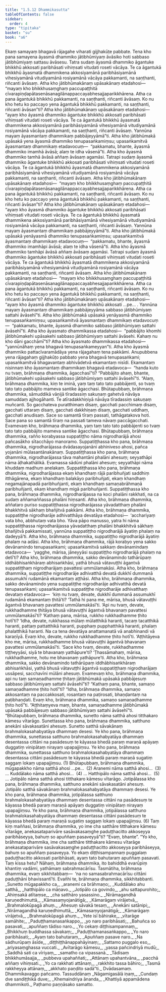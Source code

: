 ```yaml
---
title: "1.5.12 Dhammikasutta"
tableOfContents: false
sidebar:
  order: 4
type: "tipitaka"
basket: "su"
book: "a6"
---
```



<DynamicBreadcrumb />

<Division number="54" book="a6">

<Paragraph number="404" book="a6">
Ekaṃ samayaṃ bhagavā rājagahe viharati gijjhakūṭe pabbate. Tena kho pana samayena āyasmā dhammiko jātibhūmiyaṃ āvāsiko hoti sabbaso jātibhūmiyaṃ sattasu āvāsesu. Tatra sudaṃ āyasmā dhammiko āgantuke bhikkhū akkosati paribhāsati vihiṃsati vitudati roseti vācāya. Te ca āgantukā bhikkhū āyasmatā dhammikena akkosiyamānā paribhāsiyamānā vihesiyamānā vitudiyamānā rosiyamānā vācāya pakkamanti, na saṇṭhanti, riñcanti āvāsaṃ.
</Paragraph>

<Paragraph number="405" book="a6">
Atha kho jātibhūmakānaṃ upāsakānaṃ etadahosi—  “mayaṃ kho bhikkhusaṃghaṃ paccupaṭṭhitā cīvarapiṇḍapātasenāsanagilānappaccayabhesajjaparikkhārena. Atha ca pana āgantukā bhikkhū pakkamanti, na saṇṭhanti, riñcanti āvāsaṃ. Ko nu kho hetu ko paccayo yena āgantukā bhikkhū pakkamanti, na saṇṭhanti, riñcanti āvāsan”ti? Atha kho jātibhūmakānaṃ upāsakānaṃ etadahosi—  “ayaṃ kho āyasmā dhammiko āgantuke bhikkhū akkosati paribhāsati vihiṃsati vitudati roseti vācāya. Te ca āgantukā bhikkhū āyasmatā dhammikena akkosiyamānā paribhāsiyamānā vihesiyamānā vitudiyamānā rosiyamānā vācāya pakkamanti, na saṇṭhanti, riñcanti āvāsaṃ. Yannūna mayaṃ āyasmantaṃ dhammikaṃ pabbājeyyāmā”ti.
</Paragraph>

<Paragraph number="406" book="a6">
Atha kho jātibhūmakā upāsakā yena āyasmā dhammiko tenupasaṅkamiṃsu; upasaṅkamitvā āyasmantaṃ dhammikaṃ etadavocuṃ—  “pakkamatu, bhante, āyasmā dhammiko imamhā āvāsā; alaṃ te idha vāsenā”ti. Atha kho āyasmā dhammiko tamhā āvāsā aññaṃ āvāsaṃ agamāsi. Tatrapi sudaṃ āyasmā dhammiko āgantuke bhikkhū akkosati paribhāsati vihiṃsati vitudati roseti vācāya. Te ca āgantukā bhikkhū āyasmatā dhammikena akkosiyamānā paribhāsiyamānā vihesiyamānā vitudiyamānā rosiyamānā vācāya pakkamanti, na saṇṭhanti, riñcanti āvāsaṃ.
</Paragraph>

<Paragraph number="407" book="a6">
Atha kho jātibhūmakānaṃ upāsakānaṃ etadahosi—  “mayaṃ kho bhikkhusaṃghaṃ paccupaṭṭhitā cīvarapiṇḍapātasenāsanagilānappaccayabhesajjaparikkhārena. Atha ca pana āgantukā bhikkhū pakkamanti, na saṇṭhanti, riñcanti āvāsaṃ. Ko nu kho hetu ko paccayo yena āgantukā bhikkhū pakkamanti, na saṇṭhanti, riñcanti āvāsan”ti? Atha kho jātibhūmakānaṃ upāsakānaṃ etadahosi—  “ayaṃ kho āyasmā dhammiko āgantuke bhikkhū akkosati paribhāsati vihiṃsati vitudati roseti vācāya. Te ca āgantukā bhikkhū āyasmatā dhammikena akkosiyamānā paribhāsiyamānā vihesiyamānā vitudiyamānā rosiyamānā vācāya pakkamanti, na saṇṭhanti, riñcanti āvāsaṃ. Yannūna mayaṃ āyasmantaṃ dhammikaṃ pabbājeyyāmā”ti.
</Paragraph>

<Paragraph number="408" book="a6">
Atha kho jātibhūmakā upāsakā yenāyasmā dhammiko tenupasaṅkamiṃsu; upasaṅkamitvā āyasmantaṃ dhammikaṃ etadavocuṃ—  “pakkamatu, bhante, āyasmā dhammiko imamhāpi āvāsā; alaṃ te idha vāsenā”ti. Atha kho āyasmā dhammiko tamhāpi āvāsā aññaṃ āvāsaṃ agamāsi. Tatrapi sudaṃ āyasmā dhammiko āgantuke bhikkhū akkosati paribhāsati vihiṃsati vitudati roseti vācāya. Te ca āgantukā bhikkhū āyasmatā dhammikena akkosiyamānā paribhāsiyamānā vihesiyamānā vitudiyamānā rosiyamānā vācāya pakkamanti, na saṇṭhanti, riñcanti āvāsaṃ.
</Paragraph>

<Paragraph number="409" book="a6">
Atha kho jātibhūmakānaṃ upāsakānaṃ etadahosi—  “mayaṃ kho bhikkhusaṃghaṃ paccupaṭṭhitā cīvarapiṇḍapātasenāsanagilānappaccayabhesajjaparikkhārena. Atha ca pana āgantukā bhikkhū pakkamanti, na saṇṭhanti, riñcanti āvāsaṃ. Ko nu kho hetu ko paccayo yena āgantukā bhikkhū pakkamanti, na saṇṭhanti, riñcanti āvāsan”ti? Atha kho jātibhūmakānaṃ upāsakānaṃ etadahosi—  “ayaṃ kho āyasmā dhammiko āgantuke bhikkhū akkosati …pe… . Yannūna mayaṃ āyasmantaṃ dhammikaṃ pabbājeyyāma sabbaso jātibhūmiyaṃ sattahi āvāsehī”ti. Atha kho jātibhūmakā upāsakā yenāyasmā dhammiko tenupasaṅkamiṃsu; upasaṅkamitvā āyasmantaṃ dhammikaṃ etadavocuṃ—  “pakkamatu, bhante, āyasmā dhammiko sabbaso jātibhūmiyaṃ sattahi āvāsehī”ti. Atha kho āyasmato dhammikassa etadahosi—  “pabbājito khomhi jātibhūmakehi upāsakehi sabbaso jātibhūmiyaṃ sattahi āvāsehi. Kahaṃ nu kho dāni gacchāmī”ti? Atha kho āyasmato dhammikassa etadahosi—  “yannūnāhaṃ yena bhagavā tenupasaṅkameyyan”ti.
</Paragraph>

<Paragraph number="410" book="a6">
Atha kho āyasmā dhammiko pattacīvaramādāya yena rājagahaṃ tena pakkāmi. Anupubbena yena rājagahaṃ gijjhakūṭo pabbato yena bhagavā tenupasaṅkami; upasaṅkamitvā bhagavantaṃ abhivādetvā ekamantaṃ nisīdi. Ekamantaṃ nisinnaṃ kho āyasmantaṃ dhammikaṃ bhagavā etadavoca—  “handa kuto nu tvaṃ, brāhmaṇa dhammika, āgacchasī”ti? “Pabbājito ahaṃ, bhante, jātibhūmakehi upāsakehi sabbaso jātibhūmiyaṃ sattahi āvāsehī”ti. “Alaṃ, brāhmaṇa dhammika, kiṃ te iminā, yaṃ taṃ tato tato pabbājenti, so tvaṃ tato tato pabbājito mameva santike āgacchasi.
</Paragraph>

<Paragraph number="411" book="a6">
Bhūtapubbaṃ, brāhmaṇa dhammika, sāmuddikā vāṇijā tīradassiṃ sakuṇaṃ gahetvā nāvāya samuddaṃ ajjhogāhanti. Te atīradakkhiṇiyā nāvāya tīradassiṃ sakuṇaṃ muñcanti. So gacchateva puratthimaṃ disaṃ, gacchati pacchimaṃ disaṃ, gacchati uttaraṃ disaṃ, gacchati dakkhiṇaṃ disaṃ, gacchati uddhaṃ, gacchati anudisaṃ. Sace so samantā tīraṃ passati, tathāgatakova hoti. Sace pana so samantā tīraṃ na passati tameva nāvaṃ paccāgacchati. Evamevaṃ kho, brāhmaṇa dhammika, yaṃ taṃ tato tato pabbājenti so tvaṃ tato tato pabbājito mameva santike āgacchasi.
</Paragraph>

<Paragraph number="412" book="a6">
Bhūtapubbaṃ, brāhmaṇa dhammika, rañño korabyassa suppatiṭṭho nāma nigrodharājā ahosi pañcasākho sītacchāyo manoramo. Suppatiṭṭhassa kho pana, brāhmaṇa dhammika, nigrodharājassa dvādasayojanāni abhiniveso ahosi, pañca yojanāni mūlasantānakānaṃ. Suppatiṭṭhassa kho pana, brāhmaṇa dhammika, nigrodharājassa tāva mahantāni phalāni ahesuṃ; seyyathāpi nāma āḷhakathālikā. Evamassa sādūni phalāni ahesuṃ; seyyathāpi nāma khuddaṃ madhuṃ anelakaṃ. Suppatiṭṭhassa kho pana, brāhmaṇa dhammika, nigrodharājassa ekaṃ khandhaṃ rājā paribhuñjati saddhiṃ itthāgārena, ekaṃ khandhaṃ balakāyo paribhuñjati, ekaṃ khandhaṃ negamajānapadā paribhuñjanti, ekaṃ khandhaṃ samaṇabrāhmaṇā paribhuñjanti, ekaṃ khandhaṃ migā paribhuñjanti. Suppatiṭṭhassa kho pana, brāhmaṇa dhammika, nigrodharājassa na koci phalāni rakkhati, na ca sudaṃ aññamaññassa phalāni hiṃsanti.
</Paragraph>

<Paragraph number="413" book="a6">
Atha kho, brāhmaṇa dhammika, aññataro puriso suppatiṭṭhassa nigrodharājassa yāvadatthaṃ phalāni bhakkhitvā sākhaṃ bhañjitvā pakkāmi. Atha kho, brāhmaṇa dhammika, suppatiṭṭhe nigrodharāje adhivatthāya devatāya etadahosi—  ‘acchariyaṃ vata bho, abbhutaṃ vata bho. Yāva pāpo manusso, yatra hi nāma suppatiṭṭhassa nigrodharājassa yāvadatthaṃ phalāni bhakkhitvā sākhaṃ bhañjitvā pakkamissati, yannūna suppatiṭṭho nigrodharājā āyatiṃ phalaṃ na dadeyyā’ti. Atha kho, brāhmaṇa dhammika, suppatiṭṭho nigrodharājā āyatiṃ phalaṃ na adāsi.
</Paragraph>

<Paragraph number="414" book="a6">
Atha kho, brāhmaṇa dhammika, rājā korabyo yena sakko devānamindo tenupasaṅkami; upasaṅkamitvā sakkaṃ devānamindaṃ etadavoca—  ‘yagghe, mārisa, jāneyyāsi suppatiṭṭho nigrodharājā phalaṃ na detī’ti? Atha kho, brāhmaṇa dhammika, sakko devānamindo tathārūpaṃ iddhābhisaṅkhāraṃ abhisaṅkhāsi, yathā bhusā vātavuṭṭhi āgantvā suppatiṭṭhaṃ nigrodharājaṃ pavattesi ummūlamakāsi. Atha kho, brāhmaṇa dhammika, suppatiṭṭhe nigrodharāje adhivatthā devatā dukkhī dummanā assumukhī rudamānā ekamantaṃ aṭṭhāsi.
</Paragraph>

<Paragraph number="415" book="a6">
Atha kho, brāhmaṇa dhammika, sakko devānamindo yena suppatiṭṭhe nigrodharāje adhivatthā devatā tenupasaṅkami; upasaṅkamitvā suppatiṭṭhe nigrodharāje adhivatthaṃ devataṃ etadavoca—  ‘kiṃ nu tvaṃ, devate, dukkhī dummanā assumukhī rudamānā ekamantaṃ ṭhitā’ti? ‘Tathā hi pana me, mārisa, bhusā vātavuṭṭhi āgantvā bhavanaṃ pavattesi ummūlamakāsī’ti. ‘Api nu tvaṃ, devate, rukkhadhamme ṭhitāya bhusā vātavuṭṭhi āgantvā bhavanaṃ pavattesi ummūlamakāsī’ti? ‘Kathaṃ pana, mārisa, rukkho rukkhadhamme ṭhito hotī’ti? ‘Idha, devate, rukkhassa mūlaṃ mūlatthikā haranti, tacaṃ tacatthikā haranti, pattaṃ pattatthikā haranti, pupphaṃ pupphatthikā haranti, phalaṃ phalatthikā haranti. Na ca tena devatāya anattamanatā vā anabhinandi vā karaṇīyā. Evaṃ kho, devate, rukkho rukkhadhamme ṭhito hotī’ti. ‘Aṭṭhitāyeva kho me, mārisa, rukkhadhamme bhusā vātavuṭṭhi āgantvā bhavanaṃ pavattesi ummūlamakāsī’ti. ‘Sace kho tvaṃ, devate, rukkhadhamme tiṭṭheyyāsi, siyā te bhavanaṃ yathāpure’ti? ‘Ṭhassāmahaṃ, mārisa, rukkhadhamme, hotu me bhavanaṃ yathāpure’ti.
</Paragraph>

<Paragraph number="416" book="a6">
Atha kho, brāhmaṇa dhammika, sakko devānamindo tathārūpaṃ iddhābhisaṅkhāraṃ abhisaṅkhāsi, yathā bhusā vātavuṭṭhi āgantvā suppatiṭṭhaṃ nigrodharājaṃ ussāpesi, sacchavīni mūlāni ahesuṃ. Evamevaṃ kho, brāhmaṇa dhammika, api nu taṃ samaṇadhamme ṭhitaṃ jātibhūmakā upāsakā pabbājesuṃ sabbaso jātibhūmiyaṃ sattahi āvāsehī”ti? “Kathaṃ pana, bhante, samaṇo samaṇadhamme ṭhito hotī”ti? “Idha, brāhmaṇa dhammika, samaṇo akkosantaṃ na paccakkosati, rosantaṃ na paṭirosati, bhaṇḍantaṃ na paṭibhaṇḍati. Evaṃ kho, brāhmaṇa dhammika, samaṇo samaṇadhamme ṭhito hotī”ti. “Aṭṭhitaṃyeva maṃ, bhante, samaṇadhamme jātibhūmakā upāsakā pabbājesuṃ sabbaso jātibhūmiyaṃ sattahi āvāsehī”ti.
</Paragraph>

<Paragraph number="417" book="a6">
“Bhūtapubbaṃ, brāhmaṇa dhammika, sunetto nāma satthā ahosi titthakaro kāmesu vītarāgo. Sunettassa kho pana, brāhmaṇa dhammika, satthuno anekāni sāvakasatāni ahesuṃ. Sunetto satthā sāvakānaṃ brahmalokasahabyatāya dhammaṃ desesi. Ye kho pana, brāhmaṇa dhammika, sunettassa satthuno brahmalokasahabyatāya dhammaṃ desentassa cittāni na pasādesuṃ te kāyassa bhedā paraṃ maraṇā apāyaṃ duggatiṃ vinipātaṃ nirayaṃ upapajjiṃsu. Ye kho pana, brāhmaṇa dhammika, sunettassa satthuno brahmalokasahabyatāya dhammaṃ desentassa cittāni pasādesuṃ te kāyassa bhedā paraṃ maraṇā sugatiṃ saggaṃ lokaṃ upapajjiṃsu. (1)
</Paragraph>

<Paragraph number="418" book="a6">
Bhūtapubbaṃ, brāhmaṇa dhammika, mūgapakkho nāma satthā ahosi …pe…  (2)
</Paragraph>

<Paragraph number="419" book="a6">
Aranemi nāma satthā ahosi…  (3)
</Paragraph>

<Paragraph number="420" book="a6">
… Kuddālako nāma satthā ahosi…  (4)
</Paragraph>

<Paragraph number="421" book="a6">
… Hatthipālo nāma satthā ahosi…  (5)
</Paragraph>

<Paragraph number="422" book="a6">
… Jotipālo nāma satthā ahosi titthakaro kāmesu vītarāgo. Jotipālassa kho pana, brāhmaṇa dhammika, satthuno anekāni sāvakasatāni ahesuṃ. Jotipālo satthā sāvakānaṃ brahmalokasahabyatāya dhammaṃ desesi. Ye kho pana, brāhmaṇa dhammika, jotipālassa satthuno brahmalokasahabyatāya dhammaṃ desentassa cittāni na pasādesuṃ te kāyassa bhedā paraṃ maraṇā apāyaṃ duggatiṃ vinipātaṃ nirayaṃ upapajjiṃsu. Ye kho pana, brāhmaṇa dhammika, jotipālassa satthuno brahmalokasahabyatāya dhammaṃ desentassa cittāni pasādesuṃ te kāyassa bhedā paraṃ maraṇā sugatiṃ saggaṃ lokaṃ upapajjiṃsu. (6)
</Paragraph>

<Paragraph number="423" book="a6">
Taṃ kiṃ maññasi, brāhmaṇa dhammika, yo ime cha satthāre titthakare kāmesu vītarāge, anekasataparivāre sasāvakasaṃghe paduṭṭhacitto akkoseyya paribhāseyya, bahuṃ so apuññaṃ pasaveyyā”ti? “Evaṃ, bhante”. “Yo kho, brāhmaṇa dhammika, ime cha satthāre titthakare kāmesu vītarāge anekasataparivāre sasāvakasaṃghe paduṭṭhacitto akkoseyya paribhāseyya, bahuṃ so apuññaṃ pasaveyya. Yo ekaṃ diṭṭhisampannaṃ puggalaṃ paduṭṭhacitto akkosati paribhāsati, ayaṃ tato bahutaraṃ apuññaṃ pasavati. Taṃ kissa hetu? Nāhaṃ, brāhmaṇa dhammika, ito bahiddhā evarūpiṃ khantiṃ vadāmi, yathāmaṃ sabrahmacārīsu. Tasmātiha, brāhmaṇa dhammika, evaṃ sikkhitabbaṃ—  ‘na no samasabrahmacārīsu cittāni paduṭṭhāni bhavissantī’ti. Evañhi te, brāhmaṇa dhammika, sikkhitabbanti.
</Paragraph>

<Paragraph number="424" type="verses" book="a6">
_Sunetto mūgapakkho ca,_  
_aranemi ca brāhmaṇo;_  
_Kuddālako ahu satthā,_  
_hatthipālo ca māṇavo._  

</Paragraph>

<Paragraph number="425" type="verses" book="a6">
_Jotipālo ca govindo,_  
_ahu sattapurohito;_  
_Ahiṃsakā atītaṃse,_  
_cha satthāro yasassino._  

</Paragraph>

<Paragraph number="426" type="verses" book="a6">
_Nirāmagandhā karuṇedhimuttā,_  
_Kāmasaṃyojanātigā;_  
_Kāmarāgaṃ virājetvā,_  
_Brahmalokūpagā ahuṃ._  

</Paragraph>

<Paragraph number="427" type="verses" book="a6">
_Ahesuṃ sāvakā tesaṃ,_  
_Anekāni satānipi;_  
_Nirāmagandhā karuṇedhimuttā,_  
_Kāmasaṃyojanātigā;_  
_Kāmarāgaṃ virājetvā,_  
_Brahmalokūpagā ahuṃ._  

</Paragraph>

<Paragraph number="428" type="verses" book="a6">
_Yete isī bāhirake,_  
_vītarāge samāhite;_  
_Paduṭṭhamanasaṅkappo,_  
_yo naro paribhāsati;_  
_Bahuñca so pasavati,_  
_apuññaṃ tādiso naro._  

</Paragraph>

<Paragraph number="429" type="verses" book="a6">
_Yo cekaṃ diṭṭhisampannaṃ,_  
_Bhikkhuṃ buddhassa sāvakaṃ;_  
_Paduṭṭhamanasaṅkappo,_  
_Yo naro paribhāsati;_  
_Ayaṃ tato bahutaraṃ,_  
_Apuññaṃ pasave naro._  

</Paragraph>

<Paragraph number="430" type="verses" book="a6">
_Na sādhurūpaṃ āsīde,_  
_diṭṭhiṭṭhānappahāyinaṃ;_  
_Sattamo puggalo eso,_  
_ariyasaṃghassa vuccati._  

</Paragraph>

<Paragraph number="431" type="verses" book="a6">
_Avītarāgo kāmesu,_  
_yassa pañcindriyā mudū;_  
_Saddhā sati ca vīriyaṃ,_  
_samatho ca vipassanā._  

</Paragraph>

<Paragraph number="432" type="verses" book="a6">
_Tādisaṃ bhikkhumāsajja,_  
_pubbeva upahaññati;_  
_Attānaṃ upahantvāna,_  
_pacchā aññaṃ vihiṃsati._  

</Paragraph>

<Paragraph number="433" type="verses" book="a6">
_Yo ca rakkhati attānaṃ,_  
_rakkhito tassa bāhiro;_  
_Tasmā rakkheyya attānaṃ,_  
_akkhato paṇḍito sadā”ti._  


</Paragraph>
</Division>

<Paragraph number="434" type="center" book="a6">
Dvādasamaṃ.



</Paragraph>

<Paragraph number="435" type="center" book="a6">
Dhammikavaggo pañcamo.



</Paragraph>

<Paragraph number="436" type="center" book="a6">
Tassuddānaṃ


</Paragraph>

<Paragraph number="437" type="verses" book="a6">
_Nāgamigasālā iṇaṃ,_  
_Cundaṃ dve sandiṭṭhikā duve;_  
_Khemaindriya ānanda,_  
_Khattiyā appamādena dhammikoti._  


</Paragraph>

<Paragraph number="438" type="center" book="a6">
Paṭhamo paṇṇāsako samatto.
</Paragraph>